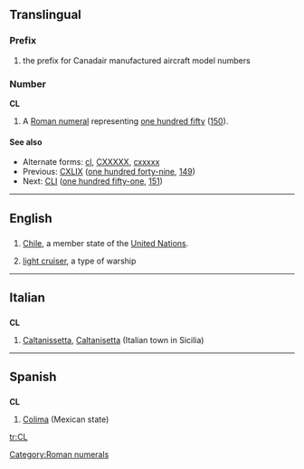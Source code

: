 {{see|cl|Cl|.cl}}
==Translingual==

===Prefix===
{{infl|mul|prefix}}
# {{rfd-sense}} {{aviation}} the prefix for Canadair manufactured aircraft model numbers

===Number===
'''CL'''

# A [[Roman numeral]] representing [[one hundred fifty]] ([[150]]).

====See also====
* Alternate forms: [[cl]], [[CXXXXX]], [[cxxxxx]]
* Previous: [[CXLIX]] ([[one hundred forty-nine]], [[149]])
* Next: [[CLI]] ([[one hundred fifty-one]], [[151]])

[[Category:Roman numerals]]

----

==English==

==={{abbreviation}}===
{{infl|en|abbreviation}}

# [[Chile]], a member state of the [[United Nations]].
# {{US|navy}} [[light cruiser]], a type of warship

----

==Italian==

==={{abbreviation|Italian}}===
'''CL'''

# [[Caltanissetta]], [[Caltanisetta]] (Italian town in Sicilia)

----

==Spanish==

==={{abbreviation|Spanish}}===
'''CL'''

# [[Colima]] (Mexican state)

[[tr:CL]]